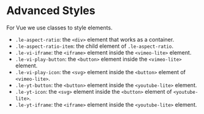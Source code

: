 # Advanced Styles

For Vue we use classes to style elements.

- `.le-aspect-ratio`: the `<div>` element that works as a container.
- `.le-aspect-ratio-item`: the child element of `.le-aspect-ratio`.
- `.le-vi-iframe`: the `<iframe>` element inside the `<vimeo-lite>` element.
- `.le-vi-play-button`: the `<button>` element inside the `<vimeo-lite>` element.
- `.le-vi-play-icon`: the `<svg>` element inside the `<button>` element of `<vimeo-lite>`.
- `.le-yt-button`: the `<button>` element inside the `<youtube-lite>` element.
- `.le-yt-icon`: the `<svg>` element inside the `<button>` element of `<youtube-lite>`.
- `.le-yt-iframe`: the `<iframe>` element inside the `<youtube-lite>` element.

